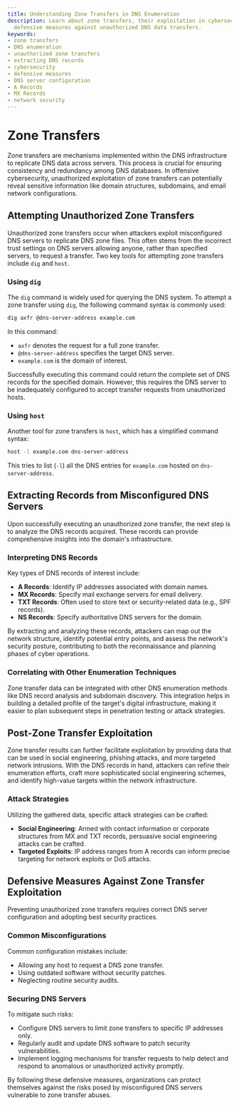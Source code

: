 ```yaml
---
title: Understanding Zone Transfers in DNS Enumeration
description: Learn about zone transfers, their exploitation in cybersecurity, and
  defensive measures against unauthorized DNS data transfers.
keywords:
- zone transfers
- DNS enumeration
- unauthorized zone transfers
- extracting DNS records
- cybersecurity
- defensive measures
- DNS server configuration
- A Records
- MX Records
- network security
---
```


# Zone Transfers

Zone transfers are mechanisms implemented within the DNS infrastructure to replicate DNS data across servers. This process is crucial for ensuring consistency and redundancy among DNS databases. In offensive cybersecurity, unauthorized exploitation of zone transfers can potentially reveal sensitive information like domain structures, subdomains, and email network configurations. 

## Attempting Unauthorized Zone Transfers

Unauthorized zone transfers occur when attackers exploit misconfigured DNS servers to replicate DNS zone files. This often stems from the incorrect trust settings on DNS servers allowing anyone, rather than specified servers, to request a transfer. Two key tools for attempting zone transfers include `dig` and `host`.

### Using `dig` 

The `dig` command is widely used for querying the DNS system. To attempt a zone transfer using `dig`, the following command syntax is commonly used:

```bash
dig axfr @dns-server-address example.com
```

In this command:
- `axfr` denotes the request for a full zone transfer.
- `@dns-server-address` specifies the target DNS server.
- `example.com` is the domain of interest.

Successfully executing this command could return the complete set of DNS records for the specified domain. However, this requires the DNS server to be inadequately configured to accept transfer requests from unauthorized hosts.

### Using `host` 

Another tool for zone transfers is `host`, which has a simplified command syntax:

```bash
host -l example.com dns-server-address
```

This tries to list (`-l`) all the DNS entries for `example.com` hosted on `dns-server-address`.

## Extracting Records from Misconfigured DNS Servers

Upon successfully executing an unauthorized zone transfer, the next step is to analyze the DNS records acquired. These records can provide comprehensive insights into the domain's infrastructure. 

### Interpreting DNS Records

Key types of DNS records of interest include:

- **A Records**: Identify IP addresses associated with domain names.
- **MX Records**: Specify mail exchange servers for email delivery.
- **TXT Records**: Often used to store text or security-related data (e.g., SPF records).
- **NS Records**: Specify authoritative DNS servers for the domain.

By extracting and analyzing these records, attackers can map out the network structure, identify potential entry points, and assess the network's security posture, contributing to both the reconnaissance and planning phases of cyber operations.

### Correlating with Other Enumeration Techniques

Zone transfer data can be integrated with other DNS enumeration methods like DNS record analysis and subdomain discovery. This integration helps in building a detailed profile of the target's digital infrastructure, making it easier to plan subsequent steps in penetration testing or attack strategies.

## Post-Zone Transfer Exploitation

Zone transfer results can further facilitate exploitation by providing data that can be used in social engineering, phishing attacks, and more targeted network intrusions. With the DNS records in hand, attackers can refine their enumeration efforts, craft more sophisticated social engineering schemes, and identify high-value targets within the network infrastructure.

### Attack Strategies

Utilizing the gathered data, specific attack strategies can be crafted:
- **Social Engineering**: Armed with contact information or corporate structures from MX and TXT records, persuasive social engineering attacks can be crafted.
- **Targeted Exploits**: IP address ranges from A records can inform precise targeting for network exploits or DoS attacks.

## Defensive Measures Against Zone Transfer Exploitation

Preventing unauthorized zone transfers requires correct DNS server configuration and adopting best security practices.

### Common Misconfigurations

Common configuration mistakes include:
- Allowing any host to request a DNS zone transfer.
- Using outdated software without security patches.
- Neglecting routine security audits.

### Securing DNS Servers

To mitigate such risks:
- Configure DNS servers to limit zone transfers to specific IP addresses only.
- Regularly audit and update DNS software to patch security vulnerabilities.
- Implement logging mechanisms for transfer requests to help detect and respond to anomalous or unauthorized activity promptly.

By following these defensive measures, organizations can protect themselves against the risks posed by misconfigured DNS servers vulnerable to zone transfer abuses.